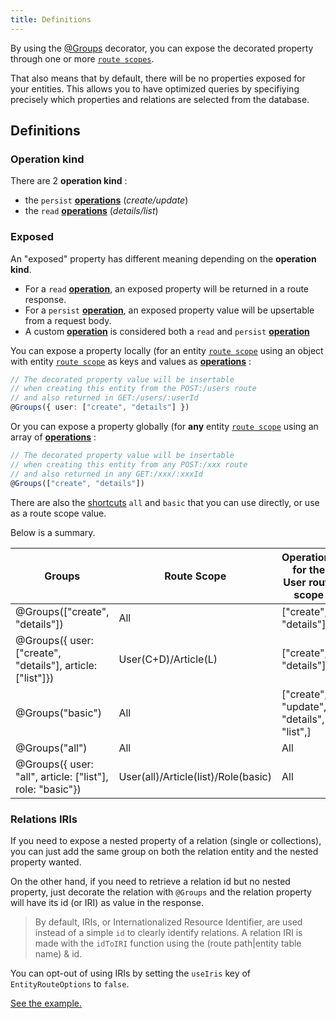 ```yaml
---
title: Definitions
---
```


By using the [@Groups](/definitions#groups) decorator, you can expose the decorated property through one or more
[`route scopes`](/entity-routes/route-scope/).

That also means that by default, there will be no properties exposed for your entities. This allows you to have
optimized queries by specifiying precisely which properties and relations are selected from the database.

## Definitions

### Operation kind

There are 2 **operation kind** :

-   the `persist` [**operations**](/entity-routes/operations/) (_create/update_)
-   the `read` [**operations**](/entity-routes/operations/) (_details/list_)

### Exposed

An "exposed" property has different meaning depending on the **operation kind**.

-   For a `read` [**operation**](/entity-routes/operations/), an exposed property will be returned in a route response.
-   For a `persist` [**operation**](/entity-routes/operations/), an exposed property value will be upsertable from a
    request body.
-   A custom [**operation**](/entity-routes/operations/) is considered both a `read` and `persist`
    [**operation**](/entity-routes/operations/)

You can expose a property locally (for an entity [`route scope`](/entity-routes/route-scope) using an object with entity
[`route scope`](/entity-routes/route-scope) as keys and values as [**operations**](/entity-routes/operations/) :

```typescript
// The decorated property value will be insertable
// when creating this entity from the POST:/users route
// and also returned in GET:/users/:userId
@Groups({ user: ["create", "details"] })
```

Or you can expose a property globally (for **any** entity [`route scope`](/entity-routes/route-scope) using an array of
[**operations**](/entity-routes/operations/) :

```typescript
// The decorated property value will be insertable
// when creating this entity from any POST:/xxx route
// and also returned in any GET:/xxx/:xxxId
@Groups(["create", "details"])
```

There are also the [shortcuts](operations#shortcuts) `all` and `basic` that you can use directly, or use as a route
scope value.

Below is a summary.

| Groups                                                     | Route Scope                         | Operations for the User route scope      |
| ---------------------------------------------------------- | ----------------------------------- | ---------------------------------------- |
| @Groups(["create", "details"])                             | All                                 | ["create", "details"]                    |
| @Groups({ user: ["create", "details"], article: ["list"]}) | User(C+D)/Article(L)                | ["create", "details"]                    |
| @Groups("basic")                                           | All                                 | ["create", "update", "details", "list",] |
| @Groups("all")                                             | All                                 | All                                      |
| @Groups({ user: "all", article: ["list"], role: "basic"})  | User(all)/Article(list)/Role(basic) | All                                      |

### Relations IRIs

If you need to expose a nested property of a relation (single or collections), you can just add the same group on both
the relation entity and the nested property wanted.

On the other hand, if you need to retrieve a relation id but no nested property, just decorate the relation with
`@Groups` and the relation property will have its id (or IRI) as value in the response.

> By default, IRIs, or Internationalized Resource Identifier, are used instead of a simple `id` to clearly identify
> relations. A relation IRI is made with the `idToIRI` function using the (route path|entity table name) & id.

You can opt-out of using IRIs by setting the `useIris` key of `EntityRouteOptions` to `false`.

[See the example.](#iri)
